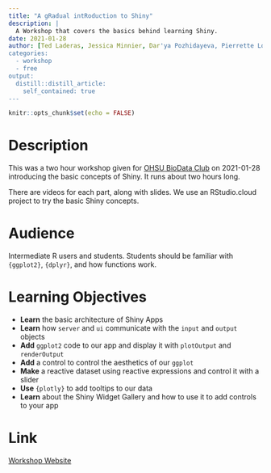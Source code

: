 ```yaml
---
title: "A gRadual intRoduction to Shiny"
description: |
  A Workshop that covers the basics behind learning Shiny.
date: 2021-01-28
author: [Ted Laderas, Jessica Minnier, Dar'ya Pozhidayeva, Pierrette Lo]
categories:
  - workshop
  - free
output:
  distill::distill_article:
    self_contained: true
---
```



```r
knitr::opts_chunk$set(echo = FALSE)
```

# Description

This was a two hour workshop given for [OHSU BioData Club](https://biodata-club.github.io) on 2021-01-28 introducing the basic concepts of Shiny. It runs about two hours long.

There are videos for each part, along with slides. We use an RStudio.cloud project to try the basic Shiny concepts.

# Audience

Intermediate R users and students. Students should be familiar with `{ggplot2}`, `{dplyr}`, and how functions work.

# Learning Objectives

- **Learn** the basic architecture of Shiny Apps
- **Learn** how `server` and `ui` communicate with the `input` and `output` objects
- **Add** `ggplot2` code to our app and display it with `plotOutput` and `renderOutput`
- **Add** a control to control the aesthetics of our `ggplot`
- **Make** a reactive dataset using reactive expressions and control it with a slider
- **Use** `{plotly}` to add tooltips to our data
- **Learn** about the Shiny Widget Gallery and how to use it to add controls to your app

# Link

[Workshop Website](https://laderast.github.io/gradual_shiny){.btn .btn--info}


